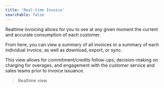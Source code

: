 ```yaml
---
title: 'Real-time Invoice'
searchable: false
---
```


Realtime invoicing allows for you to see at any given moment the current and accurate consumption of each customer.  

From here, you can view a summary of all invoices or a summary of each individual invoice, as well as download, export, or sync.

This view allows for commitment/credits follow-ups, decision-making on charging for overages, and engagement with the customer service and sales teams prior to invoice issuance.

> Realtime view